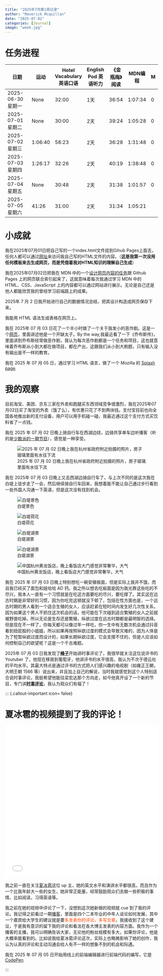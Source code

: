 ```yaml
---
title: "2025年7月第1周记录"
author: "Maverick Mcquillan"
date: "2025-07-02"
categories: [Journal] 
image: "week.jpg" 
---
```



# 任务进程

```{=html}

<style>
table td:first-child {
  width: 170px; 
}
</style>

<table class="table table-bordered table-hover">
  <thead>
    <tr>
      <th>日期</th>
      <th>运动</th>
      <th>Hotel Vacabulary 英语口语</th>
      <th>English Pod 英语听力</th>
      <th>《金瓶梅》阅读</th>
      <th>MDN编程</th>
      <th>M</th>
    </tr>
  </thead>
  <tbody>
    <tr>
      <td>2025-06-30 星期一</td>
      <td class="bg-warning">None</td>
      <td class="bg-success">32:00</td>
      <td>1天</td>
      <td class="bg-success">36:54</td>
      <td class="bg-success">1:07:34</td>
      <td class="bg-success">0</td>
    </tr>
    <tr>
      <td>2025-07-01 星期二</td>
      <td class="bg-warning">None</td>
      <td class="bg-success">30:00</td>
      <td>2天</td>
      <td class="bg-success">39:24</td>
      <td class="bg-success">1:05:28</td>
      <td class="bg-success">0</td>
    </tr>
    <tr>
      <td>2025-07-02 星期三</td>
      <td class="bg-success">1:06:40</td>
      <td class="bg-success">58:23</td>
      <td>2天</td>
      <td class="bg-success">36:28</td>
      <td class="bg-success">1:31:48</td>
      <td class="bg-success">0</td>
    </tr>
    <tr>
      <td>2025-07-03 星期四</td>
      <td class="bg-success">1:26:17</td>
      <td class="bg-success">32:26</td>
      <td>2天</td>
      <td class="bg-success">40:19</td>
      <td class="bg-success">1:38:48</td>
      <td class="bg-success">0</td>
    </tr>
    <tr>
      <td>2025-07-04 星期五</td>
      <td class="bg-warning">None</td>
      <td class="bg-success">30:48</td>
      <td>2天</td>
      <td class="bg-success">31:38</td>
      <td class="bg-success">1:01:57</td>
      <td class="bg-success">0</td>
    </tr>
    <tr>
      <td>2025-07-05 星期六</td>
      <td class="bg-success">41:26</td>
      <td class="bg-success">31:00</td>
      <td>2天</td>
      <td class="bg-success">31:34</td>
      <td class="bg-success">1:05:21</td>
    </tr>
  </tbody>
</table>

```



# 小成就

我在2025年07月01日把自己写的一个index.html文件挂到Gihub Pages上面去，任何人都可以通过<a href="https://maverickmcquillan.github.io/testhtml/">网址</a>来访问我自己写的HTML文件的内容。（**这是我第一次没用任何模板来去生成网页，而是凭借着我对HTML知识的理解自己生成**）

我在2025年07月02日把我在 MDN 中的一个<a href="https://maverickmcquillan.github.io/testhtml/assets%202/index.html">设计网页内容的任务</a>跟 Github Pages 上的网页联合索引起来了，这就意味着每次我通过学习 MDN 中的 HTML、CSS、JavaScript 上的内容都可以通过网站进行展示。无论是自己还是他人都能欣赏我的曾经学习前端路上的成果。

2025年 7 月 2 日我开始进行自己的数据情况总结，把其设计构造成网页保存下来。

我能用 HTML 语法生成表格在网页上。

我在 2025年 07 月 03 日花了一个半小时做了一个关于我发小的恶作剧。这是一个<a href="https://maverickmcquillan.github.io/testhtml/assets%202/index.html">网页</a>，里面讲述他是一个开缺太子。By the way,我最近看了一下《乔布斯传》，里面讲到乔布斯经常做恶作剧，我认为每次恶作剧都是一个任务和项目，这也就意味着乔布斯从小到大都在做项目，都在产出，这跟我们从小到大刷题，只有输入没有输出是不一样的教育。

我在 2025 年 07 月 05 日，通过学习 HTML 语言，做了一个 Mozilla 的 <a href="https://maverickmcquillan.github.io/testhtml/mdn-splash-page-start/index.html">Splash page</a>.

# 我的观察

目前淘宝、美团、京东三家在外卖和跑腿买东西领域竞争很激烈，我在2025年07月02日买了淘宝的外卖（饿了么），有优惠只花了不到两块钱。支付宝目前也向全国各地推出新的支付设备，用户可以用手机碰一碰，我最近通过这个支付方式买饮料省了一点钱。

我在 2025 年 07 月 02 日晚上骑自行车在西湖边绕，边骑共享单车边听播客（听的是<a href="https://sspai.typlog.io/episodes/ep140">少数派的一期节目</a>），感觉是一种享受。

![2025 年 07 月 02 日晚上我在杭州省政府附近拍摄的照片，房子玻璃里面有水往下流](1.jpeg)

我在 2025年 07 月 03 日晚上又去西湖边骑自行车了，与上次不同的是这次我在白堤上徒步走了一会，然后继续骑自行车回来，我想着能不能让自己通过步行看到一些外国人沟通一下英语，但是这次没有找到机会。

::: {layout="[[1,1],[1,1],[1]]"}

![白堤景色](bddi1.png)

![白堤荷花](bddi2.png)

![白堤湖景](bddi3.png)

![白堤湖景](bddi5.png)

![中国杭州黄龙饭店，晚上看饭店大门感觉非常奢华，大气](bddi4.png)

:::

我在 2025 年 07 月 03 日晚上特别想吃一碗安徽板面，但是实际上我并不饿，而且我已经买了面包和娃哈哈 AD 钙。我之所以想去吃板面是因为我光靠这些吃的不尽兴，我本人一直有一个习惯就是在吃这方面要吃的尽兴，要吃撑了。其实这在远古时期是非常好的习惯，因为你吃完这顿就没下顿了，包括在性方面也是，一个远古时期的男人看到一个适合生殖的女人，应该赶紧在短时间内发生好几次性关系，因为如果这个男人不抓住这次机会的话，他可能在下次碰到适合繁殖的女人之前就被野兽吃掉。所以无论是生存还是繁殖，纵欲过度在远古时期都是最明智的选择。但是现在不一样了，你每天都可以像过年一样吃，你一生中有无数次机会通过抖音看到扭屁股的小姐姐，所以如果再按照纵欲过度的模式会导致灾难的，因为人体是为了短暂纵欲过度而设计的，如果长期纵欲过度，它会支撑不住的，但是人应该如何控制自己的欲望呢？这是一个千古难题。

2025年 07 月 03 日我发现了<strong><a href="https://www.youtube.com/@fengzi5678">峰子</a></strong>开始讲时事评论了，我很早就关注这位说评书的 Youtuber 了，他现在移居到葡萄牙，他讲评书的水平很高，我认为不次于德云社的平均水平。其最大特点是通过评书的方式把人们感兴趣的电视剧（如雍正王朝，大明王朝 1566 等）说出来，并且加上自己的解说，当时我就感觉到这个人特别适合说时事评论，我挺希望他能往梁宏达那个方向走，如今他真开设了一个新的节目，专门讲<strong><a href="https://www.youtube.com/@谈笑峰声.时评">时事评论</a></strong>，我认为观众们有福了！

::: {.callout-important icon= false}
<h1>夏冰雹的视频提到了我的评论！</h1>

<iframe src="//player.bilibili.com/player.html?isOutside=true&aid=114789342841082&bvid=BV1rD3Mz6Eea&cid=30831676780&p=1" 
style="width: 100%; height: 500px;"
scrolling="no" border="0" frameborder="no" framespacing="0" allowfullscreen="true"></iframe>

我之前一直在关注<a href="https://space.bilibili.com/4324529?spm_id_from=333.788.upinfo.detail.click">夏冰雹</a>这位 up 主，她的英文水平和演讲水平都很高，而且作为一个比我年龄大一些的女生，她非常正能量，经常鼓励观众们去做一些积极的事情，比如阅读，习得英语等。

我之前在她的视频中评论了一下，没想到这次她新做的视频就 cue 到了我的评论。我记得之前看过一期<a href="https://www.xiaoyuzhoufm.com/episode/62d2930f64f141ad81501383">播客</a>，里面是四个二本毕业的中年人谈论如何发展，其中一个嘉宾给大学生的建议就是要<span style="color: orangered">多发表你的评论，多写文章</span>，我接收到了这个建议，于是我有意识的留下我的评论和看法在各大博主发表的内容方面。我作为一个播客的主播，我可以明确告诉大家，无论他的粉丝规模有多大，如果你评论，他是大概率能看到的。比如说我给夏冰雹评论这次，实际上也略微影响了她的创作，我认为认真的评论和主动沟通会给人有不一样的想象不到的机会和际遇。

我在 2025 年 07 月 05 日开始用线上的前端编辑器进行前端代码的编写，它是<a href="https://codepen.io/your-work">CodePen</a>

::: 